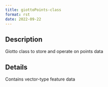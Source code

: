 ```yaml
--- 
title: giottoPoints-class 
format: rst 
date: 2022-09-22 
--- 
```


## Description

Giotto class to store and operate on points data


## Details

Contains vector-type feature data


